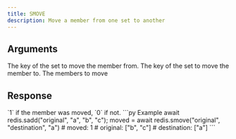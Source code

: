 ```yaml
---
title: SMOVE
description: Move a member from one set to another
---
```


## Arguments

<ParamField body="source" type="string" required>
  The key of the set to move the member from.
</ParamField>
<ParamField body="destination" type="string" required>
  The key of the set to move the member to.
</ParamField>

<ParamField body="member" type="TMember">
  The members to move
</ParamField>

## Response

<ResponseField type="0 | 1" required>
  `1` if the member was moved, `0` if not.
</ResponseField>

<RequestExample>
```py Example 
await redis.sadd("original", "a", "b", "c"); 
moved =  await redis.smove("original", "destination", "a")
# moved:       1
# original:    ["b", "c"]
# destination: ["a"]
```

</RequestExample>
